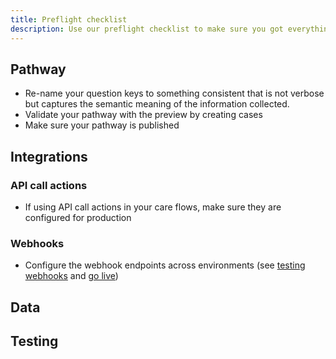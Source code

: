 ```yaml
---
title: Preflight checklist
description: Use our preflight checklist to make sure you got everything covered to start enrolling patients in your flows
---
```


## Pathway

- Re-name your question keys to something consistent that is not verbose but captures the semantic meaning of the information collected.
- Validate your pathway with the preview by creating cases
- Make sure your pathway is published

## Integrations

### API call actions

- If using API call actions in your care flows, make sure they are configured for production

### Webhooks

- Configure the webhook endpoints across environments (see [testing webhooks](/awell-orchestration/developer-tools/webhooks/test-webhooks) and [go live](/awell-orchestration/developer-tools/webhooks/go-live))

## Data

## Testing
